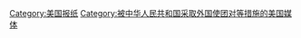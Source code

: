 [[Category:美国报纸|Category:美国报纸]]
[[Category:被中华人民共和国采取外国使团对等措施的美国媒体|Category:被中华人民共和国采取外国使团对等措施的美国媒体]]